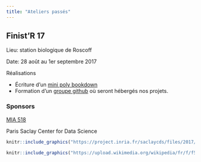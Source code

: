 ```yaml
---
title: "Ateliers passés"
---
```


## Finist'R 17

<span class="fa fa-map-signs"></span> Lieu: station biologique de Roscoff

<span class="fa fa-calendar"></span> Date: 28 août au 1er septembre 2017

<span class="fa fa-folder-open"></span> Réalisations

  - Écriture d'un [mini poly bookdown](http://cambroise.github.io/stateofther2017)
  - Formation d'un [groupe github](https://github.com/StateOfTheR) où seront hébergés nos projets.

### Sponsors

[MIA 518](https://www6.inra.fr/mia-paris)

Paris Saclay Center for Data Science

```r
knitr::include_graphics("https://project.inria.fr/saclaycds/files/2017/02/cropped-logoOnly-1.png", auto_pdf = TRUE, dpi = NA)
```

```r
knitr::include_graphics("https://upload.wikimedia.org/wikipedia/fr/f/f5/AgroParisTech_-_logo.PNG", auto_pdf = TRUE, dpi = NA)
```



  